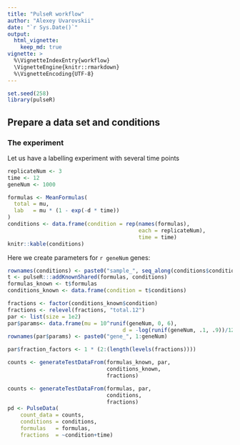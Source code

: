 ```yaml
---
title: "PulseR workflow"
author: "Alexey Uvarovskii"
date: "`r Sys.Date()`"
output:
  html_vignette:
    keep_md: true
vignette: >
  %\VignetteIndexEntry{workflow}
  \VignetteEngine{knitr::rmarkdown}
  %\VignetteEncoding{UTF-8}
---
```


```r
set.seed(258)
library(pulseR)
```

## Prepare a data set and conditions

### The experiment

Let us have a labelling experiment with several time points
```r
replicateNum <- 3
time <- 12
geneNum <- 1000

```

```r
formulas <- MeanFormulas(
  total = mu,
  lab   = mu * (1 - exp(-d * time))
)
conditions <- data.frame(condition = rep(names(formulas),
                                         each = replicateNum),
                                         time = time)
knitr::kable(conditions)

```

Here we create parameters for `r geneNum` genes:
```r
rownames(conditions) <- paste0("sample_", seq_along(conditions$condition))
t <- pulseR:::addKnownShared(formulas, conditions)
formulas_known <- t$formulas
conditions_known <- data.frame(condition = t$conditions)

fractions <- factor(conditions_known$condition)
fractions <- relevel(fractions, "total.12")
par <- list(size = 1e2)
par$params<- data.frame(mu = 10^runif(geneNum, 0, 6),
                                    d = -log(runif(geneNum, .1, .9))/12)
rownames(par$params) <- paste0("gene_", 1:geneNum)

par$fraction_factors <- 1 * (2:(length(levels(fractions))))
```

```r
counts <- generateTestDataFrom(formulas_known, par,
                               conditions_known,
                               fractions)

counts <- generateTestDataFrom(formulas, par,
                               conditions,
                               fractions)
pd <- PulseData(
    count_data = counts,
    conditions = conditions,
    formulas   = formulas,
    fractions  = ~condition+time)
```
